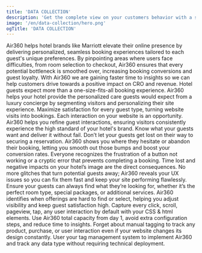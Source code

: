 ```yaml
---
title: 'DATA COLLECTION'
description: 'Get the complete view on your customers behavior with a simple and codeless UX analytics solution. Activate in less than 5 minutes with your tag manager.'
image: '/en/data-collection/hero.png'
ogTitle: 'DATA COLLECTION'
---
```


<BlockHero title='Let Air360 transform your hotel’s booking site into a perfectly tuned engine.' subText='Hotel brands'>
  Air360 helps hotel brands like Marriott elevate their online presence by delivering personalized, seamless booking experiences tailored to each guest's unique preferences. By pinpointing areas where
  users face difficulties, from room selection to checkout, Air360 ensures that every potential bottleneck is smoothed over, increasing booking conversions and guest loyalty.
</BlockHero>

<BlockTestimonial name='Jonny Longden' src='/ceo-journey-further.webp' role='CRO Expert and Influencer, Journey Further'>
  With Air360 we are gaining faster time to insights so we can help customers drive towards a positive impact on CRO and revenue.
</BlockTestimonial>

<SlideFeature title='How does Air360 help hotel brands?'>
  <Slide title='Create experiences that convert' src='/en/product/hero.png' shadow={false}>
    Hotel guests expect more than a one-size-fits-all booking experience. Air360 helps your hotel provide the personalized care guests would expect from a luxury concierge by segmenting visitors and
    personalizing their site experience. Maximize satisfaction for every guest type, turning website visits into bookings.
  </Slide>
  <Slide title='The best possible version of every page' src='/en/product/onPage.webp' shadow={true}>
    Each interaction on your website is an opportunity. Air360 helps you refine guest interactions, ensuring visitors consistently experience the high standard of your hotel's brand. Know what your
    guests want and deliver it without fail.
  </Slide>
  <Slide title='Simplify the booking experience' src='/en/data-collection/performance.png' shadow={false}>
    Don’t let your guests get lost on their way to securing a reservation. Air360 shows you where they hesitate or abandon their booking, letting you smooth out those bumps and boost your conversion
    rates.
  </Slide>
  <Slide title='Keep your site running smoothly' src='/en/product/errorDetection.webp' shadow={true}>
    Everyone recognizes the frustration of a button not working or a cryptic error that prevents completing a booking. Time lost and negative impacts on your hotel’s image are the direct consequences.
    No more glitches that turn potential guests away; Air360 reveals your UX issues so you can fix them fast and keep your site performing flawlessly.
  </Slide>
  <Slide title='Keep your guests happy' src='/en/product/sessionReplays.webp' shadow={true}>
    Ensure your guests can always find what they’re looking for, whether it’s the perfect room type, special packages, or additional services. Air360 identifies when offerings are hard to find or
    select, helping you adjust visibility and keep guest satisfaction high.
  </Slide>
</SlideFeature>

<GalleryBlocks title='We are different'>
  <Block title='Auto-Tracking' icon='robot-astromech' color='orange'>
    Capture every click, scroll, pageview, tap, any user interaction by default with your CSS & html elements.
  </Block>
  <Block title='Plug and Play' icon='bolt' color='purple'>
    Use Air360 total capacity from day 1, avoid extra configuration steps, and reduce time to insights.
  </Block>
  <Block title='Tagless' icon='tag' color='orange'>
    Forget about manual tagging to track any product, purchase, or user interaction even if your website changes its design constantly.
  </Block>
  <Block title='Codeless' icon='code' color='purple'>
    User your tag management system to implement Air360 and track any data type without requiring technical deployment.
  </Block>
</GalleryBlocks>

<BlockSection lp>
  <LaundryList items={['Create experiences that convert', 'The best possible version of every page', 'Simplify the booking experience', 'Keep your site running smoothly', 'Keep your guests happy']} />
</BlockSection>

<BlockFeature title='Everything you need to create the best possible user experience'>
  <Feature name='Auto-tracking' icon='robot-astromech' />
  <Feature name='Custom data collection' icon='database' />
  <Feature name='No-code error detection' icon='message-exclamation' />
  <Feature name='Advanced segments' icon='square-kanban' />
  <Feature name='Funnel analysis' icon='filter-circle-dollar' />
  <Feature name='User journeys' icon='cart-shopping' />
  <Feature name='On-page analysis' icon='user-magnifying-glass' />
  <Feature name='Session replays' icon='clapperboard-play' />
</BlockFeature>

<BlockSection className='mb-28'>
  <IncreaseConversion />
</BlockSection>
